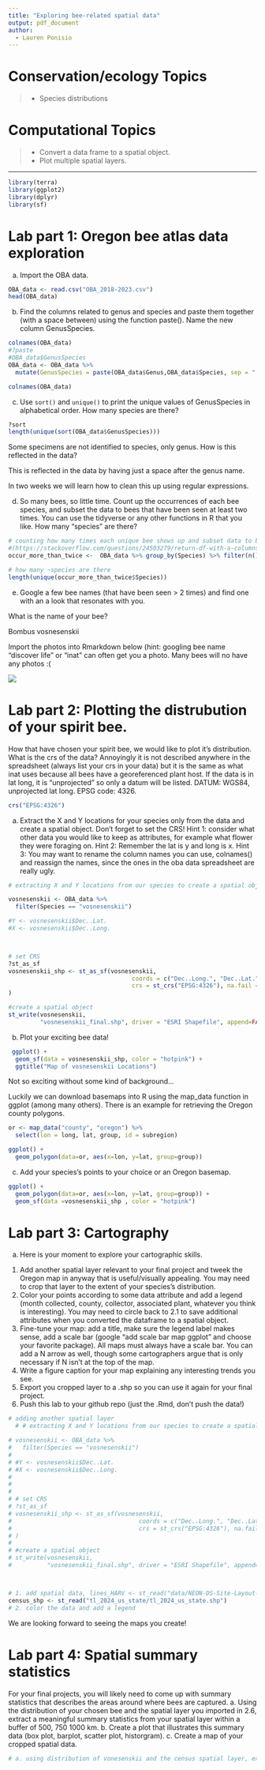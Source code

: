 ```yaml
---
title: "Exploring bee-related spatial data"
output: pdf_document
author:
  - Lauren Ponisio
---
```


<!-- Lesson Overview -->

# Conservation/ecology Topics 

> - Species distributions 

# Computational Topics
> -  Convert a data frame to a spatial object.
> -  Plot multiple spatial layers.

-------------------------------
```r
library(terra)
library(ggplot2)
library(dplyr)
library(sf)
```

# Lab part 1: Oregon bee atlas data exploration 

a. Import the OBA data.
```r
OBA_data <- read.csv("OBA_2018-2023.csv")
head(OBA_data)

```

b. Find the columns related to genus and species and paste them together (with a space between) using the function paste(). Name the new column GenusSpecies.
```r

colnames(OBA_data)
#?paste
#OBA_data$GenusSpecies
OBA_data <- OBA_data %>% 
  mutate(GenusSpecies = paste(OBA_data$Genus,OBA_data$Species, sep = " "))

colnames(OBA_data)

```

c. Use `sort()` and `unique()` to print the unique values of GenusSpecies in alphabetical order.  How many species are there? 

```r
?sort
length(unique(sort(OBA_data$GenusSpecies)))

```

Some specimens are not identified to species, only genus. How is this reflected in the data? 

This is reflected in the data by having just a space after the genus name.

In two weeks we will learn how to clean this up using regular expressions. 

d. So many bees, so little time. Count up the occurrences of each bee species, and subset the data to bees that have been seen at least two times. 
You can use the tidyverse or any other functions in R that you like. How many "species" are there? 

```r

# counting how many times each unique bee shows up and subset data to bees seen at least two times
#(https://stackoverflow.com/questions/24503279/return-df-with-a-columns-values-that-oc# cur-more-than-once)
occur_more_than_twice <-  OBA_data %>% group_by(Species) %>% filter(n()>=2)

# how many ~species are there 
length(unique(occur_more_than_twice$Species))

```

e. Google a few bee names (that have been seen > 2 times) and find one with an a look that resonates with you.

What is the name of your bee? 

Bombus vosnesenskii

Import the photos into Rmarkdown below (hint: googling bee name "discover life" or "inat" can often get you a photo. Many bees will no have any photos :( 

![](https://www.inaturalist.org/photos/353270971)



# Lab part 2: Plotting the distrubution of your spirit bee. 

How that have chosen your spirit bee, we would like to plot it's distribution. What is the crs of the data? Annoyingly it is not described anywhere in the spreadsheet (always list your crs in your data) but it is the same as what inat uses because all bees have a georeferenced plant host. If the data is in lat long, it is "unprojected" so only a datum will be listed. 
DATUM: WGS84, unprojected lat long. EPSG code: 4326. 


```r
crs("EPSG:4326")
```

a. Extract the X and Y locations for your species only from the data and create a spatial object. Don't forget to set the CRS! 
Hint 1: consider what other data you would like to keep as attributes, for example what flower they were foraging on. Hint 2: Remember the lat is y and long is x. 
Hint 3: You may want to rename the column names you can use, colnames() and reassign the names, since the ones in the oba data spreadsheet are really ugly. 

```r

# extracting X and Y locations from our species to create a spatial object

vosnesenskii <- OBA_data %>%
  filter(Species == "vosnesenskii")

#Y <- vosnesenskii$Dec..Lat.
#X <- vosnesenskii$Dec..Long.



# set CRS
?st_as_sf
vosnesenskii_shp <- st_as_sf(vosnesenskii,
                                   coords = c("Dec..Long.", "Dec..Lat."),
                                   crs = st_crs("EPSG:4326"), na.fail = FALSE	
)

#create a spatial object
st_write(vosnesenskii,
         "vosnesenskii_final.shp", driver = "ESRI Shapefile", append=FALSE)
```

b. Plot your exciting bee data!

```r

 ggplot() +
  geom_sf(data = vosnesenskii_shp, color = "hotpink") +
  ggtitle("Map of vosnesenskii Locations")

```

Not so exciting without some kind of background... 

Luckily we can download basemaps into R using the map_data function in ggplot (among many others). There is an example for retrieving the Oregon county polygons. 

```r
or <- map_data("county", "oregon") %>% 
  select(lon = long, lat, group, id = subregion)

ggplot() +
  geom_polygon(data=or, aes(x=lon, y=lat, group=group))

```

c. Add your species's points to your choice or an Oregon basemap. 

```r

ggplot() +
  geom_polygon(data=or, aes(x=lon, y=lat, group=group)) +
  geom_sf(data =vosnesenskii_shp , color = "hotpink") 

```
# Lab part 3: Cartography

a. Here is your moment to explore your cartographic skills. 
1. Add another spatial layer relevant to your final project and tweek the Oregon map in anyway that is useful/visually appealing. You may need to crop that layer to the extent of your species's distribution. 
2. Color your points according to some data attribute and add a legend (month collected, county, collector, associated plant, whatever you think is interesting). You may need to circle back to 2.1 to save
additional attributes when you converted the dataframe to a spatial object. 
3. Fine-tune your map: add a title, make sure the legend label makes sense, add a scale bar (google "add scale bar map ggplot" and choose your favorite package). All maps must always have a scale bar. You can add a N arrow as well, though some cartographers argue that is only necessary if N isn't at the top of the map.
4. Write a figure caption for your map explaining any interesting trends you see. 
5. Export you cropped layer to a .shp so you can use it again for your final project.
6. Push this lab to your github repo (just the .Rmd, don't push the data!)

```r

# adding another spatial layer
  # # extracting X and Y locations from our species to create a spatial object

# vosnesenskii <- OBA_data %>%
#   filter(Species == "vosnesenskii")
# 
# #Y <- vosnesenskii$Dec..Lat.
# #X <- vosnesenskii$Dec..Long.
# 
# 
# 
# # set CRS
# ?st_as_sf
# vosnesenskii_shp <- st_as_sf(vosnesenskii,
#                                    coords = c("Dec..Long.", "Dec..Lat."),
#                                    crs = st_crs("EPSG:4326"), na.fail = FALSE	
# )
# 
# #create a spatial object
# st_write(vosnesenskii,
#          "vosnesenskii_final.shp", driver = "ESRI Shapefile", append=FALSE)



# 1. add spatial data, lines_HARV <- st_read("data/NEON-DS-Site-Layout-Files/HARV/HARV_roads.shp")
census_shp <- st_read("tl_2024_us_state/tl_2024_us_state.shp")
# 2. color the data and add a legend 

```

We are looking forward to seeing the maps you create! 

# Lab part 4: Spatial summary statistics
 For your final projects, you will likely need to come up with summary statistics that describes the areas around where bees are captured. 
a. Using the distribution of your chosen bee and the spatial layer you imported in 2.6, extract a meaningful summary statistics from your spatial layer within a buffer of 500, 750 1000 km.
b. Create a plot that illustrates this summary data (box plot, barplot, scatter plot, historgram). 
c. Create a map of your cropped spatial data.

```r

# a. using distribution of vonesenskii and the census spatial layer, extracting a meaningful summary statistic from spatial layer



```